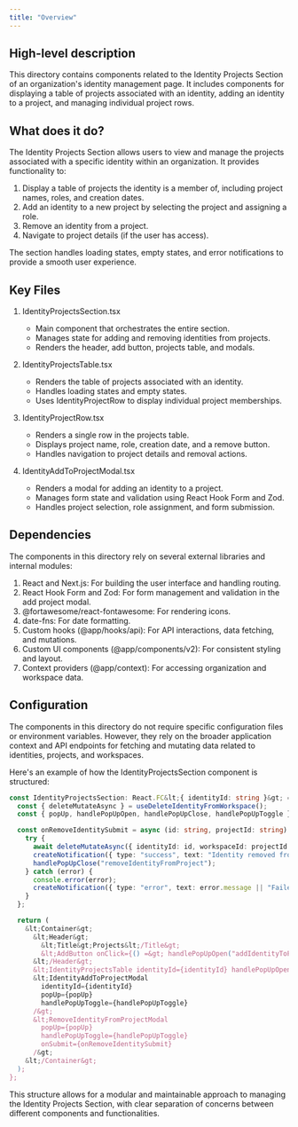 ```yaml
---
title: "Overview"
---
```


## High-level description
This directory contains components related to the Identity Projects Section of an organization's identity management page. It includes components for displaying a table of projects associated with an identity, adding an identity to a project, and managing individual project rows.

## What does it do?
The Identity Projects Section allows users to view and manage the projects associated with a specific identity within an organization. It provides functionality to:

1. Display a table of projects the identity is a member of, including project names, roles, and creation dates.
2. Add an identity to a new project by selecting the project and assigning a role.
3. Remove an identity from a project.
4. Navigate to project details (if the user has access).

The section handles loading states, empty states, and error notifications to provide a smooth user experience.

## Key Files

1. IdentityProjectsSection.tsx
   - Main component that orchestrates the entire section.
   - Manages state for adding and removing identities from projects.
   - Renders the header, add button, projects table, and modals.

2. IdentityProjectsTable.tsx
   - Renders the table of projects associated with an identity.
   - Handles loading states and empty states.
   - Uses IdentityProjectRow to display individual project memberships.

3. IdentityProjectRow.tsx
   - Renders a single row in the projects table.
   - Displays project name, role, creation date, and a remove button.
   - Handles navigation to project details and removal actions.

4. IdentityAddToProjectModal.tsx
   - Renders a modal for adding an identity to a project.
   - Manages form state and validation using React Hook Form and Zod.
   - Handles project selection, role assignment, and form submission.

## Dependencies
The components in this directory rely on several external libraries and internal modules:

1. React and Next.js: For building the user interface and handling routing.
2. React Hook Form and Zod: For form management and validation in the add project modal.
3. @fortawesome/react-fontawesome: For rendering icons.
4. date-fns: For date formatting.
5. Custom hooks (@app/hooks/api): For API interactions, data fetching, and mutations.
6. Custom UI components (@app/components/v2): For consistent styling and layout.
7. Context providers (@app/context): For accessing organization and workspace data.

## Configuration
The components in this directory do not require specific configuration files or environment variables. However, they rely on the broader application context and API endpoints for fetching and mutating data related to identities, projects, and workspaces.

Here's an example of how the IdentityProjectsSection component is structured:

```typescript
const IdentityProjectsSection: React.FC&lt;{ identityId: string }&gt; = ({ identityId }) =&gt; {
  const { deleteMutateAsync } = useDeleteIdentityFromWorkspace();
  const { popUp, handlePopUpOpen, handlePopUpClose, handlePopUpToggle } = usePopUp(["addIdentityToProject", "removeIdentityFromProject"]);

  const onRemoveIdentitySubmit = async (id: string, projectId: string) =&gt; {
    try {
      await deleteMutateAsync({ identityId: id, workspaceId: projectId });
      createNotification({ type: "success", text: "Identity removed from project successfully" });
      handlePopUpClose("removeIdentityFromProject");
    } catch (error) {
      console.error(error);
      createNotification({ type: "error", text: error.message || "Failed to remove identity from project" });
    }
  };

  return (
    &lt;Container&gt;
      &lt;Header&gt;
        &lt;Title&gt;Projects&lt;/Title&gt;
        &lt;AddButton onClick={() =&gt; handlePopUpOpen("addIdentityToProject")} /&gt;
      &lt;/Header&gt;
      &lt;IdentityProjectsTable identityId={identityId} handlePopUpOpen={handlePopUpOpen} /&gt;
      &lt;IdentityAddToProjectModal
        identityId={identityId}
        popUp={popUp}
        handlePopUpToggle={handlePopUpToggle}
      /&gt;
      &lt;RemoveIdentityFromProjectModal
        popUp={popUp}
        handlePopUpToggle={handlePopUpToggle}
        onSubmit={onRemoveIdentitySubmit}
      /&gt;
    &lt;/Container&gt;
  );
};
```

This structure allows for a modular and maintainable approach to managing the Identity Projects Section, with clear separation of concerns between different components and functionalities.